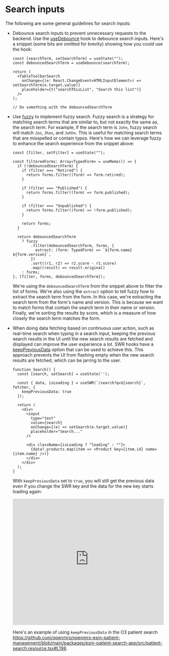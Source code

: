 # Search inputs

The following are some general guidelines for search inputs:

- Debounce search inputs to prevent unnecessary requests to the backend. Use the [useDebounce](https://github.com/openmrs/openmrs-esm-core/blob/2396ab96a37bc7202c853110969d82c17fe098a6/packages/framework/esm-react-utils/src/useDebounce.ts) hook to debounce search inputs. Here's a snippet (some bits are omitted for brevity) showing how you could use the hook:

  ```tsx
  const [searchTerm, setSearchTerm] = useState("");
  const debouncedSearchTerm = useDebounce(searchTerm);

  return (
    <TableToolbarSearch
      onChange={(e: React.ChangeEvent<HTMLInputElement>) => setSearchTerm(e.target.value)}
      placeholder={t("searchThisList", "Search this list")}
    />
  );

  // Do something with the debouncedSearchTerm
  ```

- Use [fuzzy](https://npm.im/fuzzy) to implement fuzzy search. Fuzzy search is a strategy for matching search terms that are similar to, but not exactly the same as, the search term. For example, if the search term is `John`, fuzzy search will match `Jon`, `Jhon`, and `Johhn`. This is useful for matching search terms that are misspelled or contain typos. Here's how we can leverage fuzzy to enhance the search experience from the snippet above:

  ```tsx
  const [filter, setFilter] = useState("");

  const filteredForms: Array<TypedForm> = useMemo(() => {
    if (!debouncedSearchTerm) {
      if (filter === "Retired") {
        return forms.filter((form) => form.retired);
      }

      if (filter === "Published") {
        return forms.filter((form) => form.published);
      }

      if (filter === "Unpublished") {
        return forms.filter((form) => !form.published);
      }

      return forms;
    }

    return debouncedSearchTerm
      ? fuzzy
          .filter(debouncedSearchTerm, forms, {
            extract: (form: TypedForm) => `${form.name} ${form.version}`,
          })
          .sort((r1, r2) => r2.score - r1.score)
          .map((result) => result.original)
      : forms;
  }, [filter, forms, debouncedSearchTerm]);
  ```

  We're using the `debouncedSearchTerm` from the snippet above to filter the list of forms. We're also using the `extract` option to tell fuzzy how to extract the search term from the form. In this case, we're extracting the search term from the form's name and version. This is because we want to match forms that contain the search term in their name or version. Finally, we're sorting the results by score, which is a measure of how closely the search term matches the form.

- When doing data fetching based on continuous user action, such as real-time search when typing in a search input, keeping the previous search results in the UI until the new search results are fetched and displayed can improve the user experience a lot. SWR hooks have a [keepPreviousData](https://swr.vercel.app/docs/advanced/understanding.en-US#return-previous-data-for-better-ux) option that can be used to achieve this. This approach prevents the UI from flashing empty when the new search results are fetched, which can be jarring to the user.

  ```tsx
  function Search() {
    const [search, setSearch] = useState('');
  
    const { data, isLoading } = useSWR(`/search?q=${search}`, fetcher, {
      keepPreviousData: true
    });
  
    return (
      <div>
        <input
          type="text"
          value={search}
          onChange={(e) => setSearch(e.target.value)}
          placeholder="Search..."
        />
  
        <div className={isLoading ? "loading" : ""}>
          {data?.products.map(item => <Product key={item.id} name={item.name} />)}
        </div>
      </div>
    );
  }
  ```

  With `keepPreviousData` set to `true`, you will still get the previous data even if you change the SWR key and the data for the new key starts loading again:

  <iframe 
    src="https://user-images.githubusercontent.com/3676859/163695903-a3eb1259-180e-41e0-821e-21c320201194.mp4"
    width="100%"
    height="400"
    frameBorder="0"
    allowFullScreen
  ></iframe>

  Here's an example of using `keepPreviousData` in the O3 patient search https://github.com/openmrs/openmrs-esm-patient-management/blob/main/packages/esm-patient-search-app/src/patient-search.resource.tsx#L198.